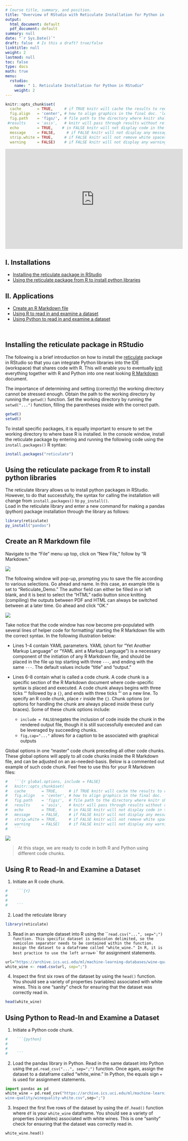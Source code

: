 ```yaml
---
# Course title, summary, and position.
title: "Overview of RStudio with Reticulate Installation for Python in RStudio"
output:
  html_document: default
  pdf_document: default
summary: null
date: "`r Sys.Date()`"
draft: false  # Is this a draft? true/false
linktitle: null
weight: 2
lastmod: null
toc: false
type: docs
math: true
menu:
  rstudio:
    name: " 1. Reticulate Installation for Python in RStudio"
    weight: 2
---
```


```r
knitr::opts_chunk$set(
  cache       = TRUE,     # if TRUE knitr will cache the results to reuse in future knits
  fig.align   = 'center', # how to align graphics in the final doc. 'left', 'right', 'center'
  fig.path    = 'figs/',  # file path to the directory where knitr shall store the graphics files
 #results     = 'asis',   # knitr will pass through results without reformatting them
  echo        = TRUE,    # in FALSE knitr will not display code in the code chunk above it's results
  message     = FALSE,     # if FALSE knitr will not display any messages generated by code
  strip.white = TRUE,     # if FALSE knitr will not remove white spaces at the beg or end of code chunk
  warning     = FALSE)    # if FALSE knitr will not display any warning messages in the final document
```

<iframe width="560" height="315" src="https://www.youtube.com/embed/gNryvKSc8Pk" title="YouTube video player" frameborder="0" allow="accelerometer; autoplay; clipboard-write; encrypted-media; gyroscope; picture-in-picture" allowfullscreen></iframe>

## I. Installations
* [Installing the reticulate package in RStudio](#installing-the-reticulate-package-in-rstudio)
* [Using the reticulate package from R to install python libraries](#using-the-reticulate-package-from-r-to-install-python-libraries)

## II. Applications
* [Create an R Markdown file](#create-an-r-markdown-file)
* [Using R to read in and examine a dataset](#using-r-to-read-in-and-examine-a-dataset-)
* [Using Python to read in and examine a dataset](#using-python-to-read-in-and-examine-a-dataset)

&nbsp;
&nbsp; 

## <b> Installing the reticulate package in RStudio </b>
The following is a brief introduction on how to install the [reticulate](https://rstudio.github.io/reticulate/) package in RStudio so that you can integrate Python libraries into the IDE (workspace) that shares code with R. This will enable you to eventually [knit](https://www.rdocumentation.org/packages/knitr/versions/1.33/topics/knit) everything together with R and Python into one neat looking [R Markdown](https://rmarkdown.rstudio.com/) document.

The importance of determining and setting (correctly) the working directory cannot be stressed enough. Obtain the path to the working directory by running the `getwd()` function. Set the working directory by running the `setwd("...")` function, filling the parentheses inside with the correct path.

```r
getwd() 
setwd()
```

To install specific packages, it is equally important to ensure to set the working directory to where base R is installed. In the console window, install the reticulate package by entering and running the following code using the `install.packages()` R syntax:

```r
install.packages("reticulate")
```

## <b> Using the reticulate package from R to install python libraries </b>

The reticulate library allows us to install python packages in RStudio. However, to do that successfully, the syntax for calling the installation will change from `install.packages()` to `py_install()`.  
Load in the reticulate library and enter a new command for making a pandas (python) package installation through the library as follows:

```r
library(reticulate)
py_install("pandas")
```

## <b> Create an R Markdown file </b>

Navigate to the "File" menu up top, click on "New File," follow by "R Markdown."


![](Save_Rmd1.png)

The following window will pop-up, prompting you to save the file according to various selections. Go ahead and name. In this case, an example title is set to "Reticulate_Demo." The author field can either be filled in or left blank, and it is best to select the "HTML" radio button since knitting (compiling) the outputs between PDF and HTML can always be switched between at a later time. Go ahead and click "OK."

![](Save_Rmd2.png)

Take notice that the code window has now become pre-populated with several lines of helper code for formatting/ starting the R Markdown file with the correct syntax. In the following illustration below:

* Lines 1-4 contain YAML parameters. YAML (short for "Yet Another Markup Language" or "YAML aint a Markup Language") is a necessary component of the initiation of any R Markdown file, and should be placed in the file up top starting with three `---`, and ending with the same `---`. The default values include "title" and "output."

* Lines 6-8 contain what is called a code chunk. A code chunk is a specific section of the R Markdown document where code-specific syntax is placed and executed. A code chunk always begins with three ticks $\text{```}$ followed by a `{}`, and ends with three ticks $\text{```}$ on a new line. To specify an R code chunk, place `r` inside the `{}`. Chunk options (or options for handling the chunk are always placed inside these curly braces). Some of these chunk options include:

  - `include = FALSE`negates the inclusion of code inside the chunk in the rendered output file, though it is still successfully executed and can be leveraged by succeeding chunks.
  - `fig,cap="..."` allows for a caption to be associated with graphical outputs
  
Global options in one "master" code chunk preceding all other code chunks. These global options will apply to all code chunks inside the R Markdown file, and can be adjusted on an as-needed-basis. Below is a commented out example of such code chunk. Feel free to use this for your R Markdown files:


```r
#   ```{r global.options, include = FALSE}
#   knitr::opts_chunk$set(
#   cache       = TRUE,     # if TRUE knitr will cache the results to reuse in future knits
#   fig.align   = 'center', # how to align graphics in the final doc. 'left', 'right', 'center'
#   fig.path    = 'figs/',  # file path to the directory where knitr shall store the graphics files
#   results     = 'asis',   # knitr will pass through results without reformatting them
#   echo        = TRUE,     # in FALSE knitr will not display code in the code chunk above it's results
#   message     = FALSE,    # if FALSE knitr will not display any messages generated by code
#   strip.white = TRUE,     # if FALSE knitr will not remove white spaces at the beg or end of code chunk
#   warning     = FALSE)    # if FALSE knitr will not display any warning messages in the final document
#   ```
```

![](reticulate_rmd.png)


> At this stage, we are ready to code in both R and Python using different code chunks.

## <b> Using R to Read-In and Examine a Dataset </b>

1. Initiate an R code chunk.

```r
#    ```{r}
#
#
#    ```
```

2. Load the reticulate library 

```r
library(reticulate)
```

3. Read in an example dataset into R using the ```read.csv("...", sep=";") function. This specific dataset is semicolon delimited, so the semicolon separator needs to be contained within the function. Assign the dataset to a dataframe called "white_wine." In R, it is best practice to use the left arrow `<-` for assignment statements.

```r
url="https://archive.ics.uci.edu/ml/machine-learning-databases/wine-quality/winequality-white.csv"
white_wine <- read.csv(url, sep=";")
```

4. Inspect the first six rows of the dataset by using the ```head()``` function. You should see a variety of properties (variables) associated with white wines. This is one "sanity" check for ensuring that the dataset was correctly read in.

```r
head(white_wine)
```

## <b> Using Python to Read-In and Examine a Dataset </b>

1. Initiate a Python code chunk.

```python
#    ```{python}
#
#
#    ```
```

2. Load the pandas library in Python. Read in the same dataset into Python using the ```pd.read_csv("...", sep=";")``` function. Once again, assign the dataset to a dataframe called "white_wine." In Python, the equals sign `=` is used for assignment statements.

```python
import pandas as pd
white_wine = pd.read_csv("https://archive.ics.uci.edu/ml/machine-learning-databases/\
wine-quality/winequality-white.csv",sep=";")
```

3. Inspect the first five rows of the dataset by using the ```df.head()``` function where `df` is your `white_wine` dataframe. You should see a variety of properties (variables) associated with white wines. This is one "sanity" check for ensuring that the dataset was correctly read in.

```python
white_wine.head()
```




